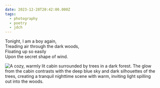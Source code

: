 ```yaml
---
date: 2023-12-28T20:42:00.000Z
tags:
  - photography
  - poetry
  - jdch
---
```

Tonight, I am a boy again,<br/>
Treading air through the dark woods,<br/>
Floating up so easily<br/>
Upon the secret shape of wind.

![A cozy, warmly lit cabin surrounded by trees in a dark forest. The glow from the cabin contrasts with the deep blue sky and dark silhouettes of the trees, creating a tranquil nighttime scene with warm, inviting light spilling out into the woods.](../../assets/photos/20231228-IMG_8632.jpg)